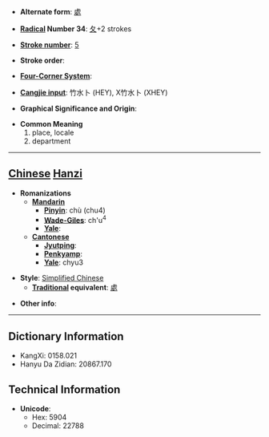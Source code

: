 * '''Alternate form''': [[處]]

* '''[[Wiktionary:Chinese radical index| Radical]] Number 34''': [[Wiktionary:Chinese radical index 夂|夂]]+2 strokes

* '''[[Wiktionary:Chinese total strokes index|Stroke number]]''': [[Wiktionary:Chinese total strokes index 5|5]]

* '''Stroke order''': 

* '''[[Wiktionary:Chinese four corner index|Four-Corner System]]''': 

* '''[[Wiktionary:Chinese Cangjie index|Cangjie input]]''': 竹水卜 (HEY), X竹水卜 (XHEY)

* '''Graphical Significance and Origin''': 

* '''Common Meaning'''
*#place, locale
*# department


----

== [[Chinese]] [[Hanzi]] ==

* '''Romanizations'''
** '''[[Mandarin]]'''
*** '''[[Pinyin]]''': chù (chu4)
*** '''[[Wade-Giles]]''': ch'u<sup>4</sup>
*** '''[[Yale]]''': 
** '''[[Cantonese]]'''
*** '''[[Jyutping]]''':
*** '''[[Penkyamp]]''': 
*** '''[[Yale]]''': chyu3

* '''Style''': [[Simplified Chinese]] 
** '''[[Traditional Chinese|Traditional]] equivalent''': [[處]]

* '''Other info''': 

----

== Dictionary Information ==

* KangXi: 0158.021
* Hanyu Da Zidian: 20867.170

== Technical Information ==

* '''Unicode''':
** Hex: 5904
** Decimal: 22788